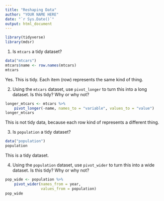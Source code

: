 ```yaml
---
title: "Reshaping Data"
author: "YOUR NAME HERE"
date: "`r Sys.Date()`"
output: html_document
---
```


```r
library(tidyverse)
library(mdsr)
```

1. Is `mtcars` a tidy dataset?

```r
data("mtcars")
mtcars$name <- row.names(mtcars)
mtcars
```
Yes. This is tidy. Each item (row) represents the same kind of thing. 

2. Using the `mtcars` dataset, use `pivot_longer` to turn this into a long 
dataset. Is this tidy? Why or why not?

```r
longer_mtcars <- mtcars %>% 
    pivot_longer(-name, names_to = "variable", values_to = "value")
longer_mtcars
```
This is not tidy data, because each row kind of represents a different thing. 

3. Is `population` a tidy dataset?

```r
data("population")
population
```

This is a tidy dataset. 

4. Using the `population` dataset, use `pivot_wider` to turn this into a wide 
dataset. Is this tidy? Why or why not?

```r
pop_wide <- population %>% 
    pivot_wider(names_from = year, 
                values_from = population)
pop_wide
```
    
    
    
    
    
    
    
    
    
    
    










